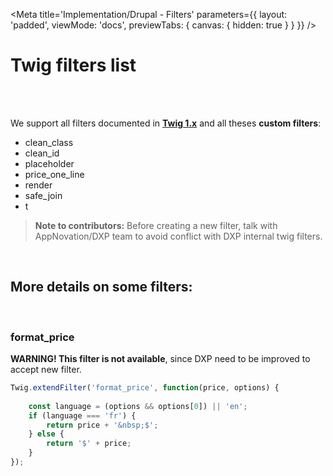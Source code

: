
<Meta
    title='Implementation/Drupal - Filters'
    parameters={{ 
        layout: 'padded', 
        viewMode: 'docs',
        previewTabs: { canvas: { hidden: true } }
    }}
/>

# Twig filters list

<br/><br/>

We support all filters documented in **[Twig 1.x](https://twig.symfony.com/doc/1.x/)** and all theses **custom filters**:
- clean_class
- clean_id
- placeholder
- price_one_line
- render
- safe_join
- t

> **Note to contributors:** Before creating a new filter, talk with AppNovation/DXP team to avoid conflict with DXP internal twig filters.

<br/>

## More details on some filters:

<br/>

### format_price

**WARNING! This filter is not available**, since DXP need to be improved to accept new filter.

```jsx
Twig.extendFilter('format_price', function(price, options) {
    
    const language = (options && options[0]) || 'en';
    if (language === 'fr') {
        return price + '&nbsp;$';
    } else {
        return '$' + price;
    }
});
```